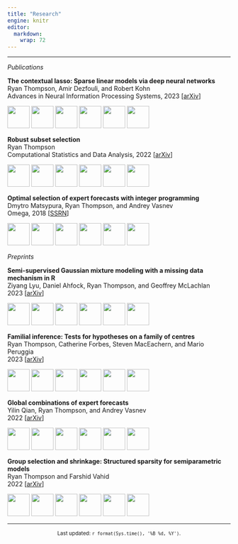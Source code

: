 ```yaml
---
title: "Research"
engine: knitr
editor: 
  markdown: 
    wrap: 72
---
```


------------------------------------------------------------------------

*Publications*

::: grid
::: g-col-7
**The contextual lasso: Sparse linear models via deep neural networks**\
Ryan Thompson, Amir Dezfouli, and Robert Kohn\
Advances in Neural Information Processing Systems, 2023 \[[arXiv](https://arxiv.org/abs/2302.00878)\]
:::

::: g-col-4
![](resources/contextual-01.png){width="50px"}
![](resources/contextual-02.png){width="50px"}
![](resources/contextual-03.png){width="50px"}
![](resources/contextual-04.png){width="50px"}
![](resources/contextual-05.png){width="50px"}
![](resources/contextual-06.png){width="50px"}
:::
:::

::: grid
::: g-col-7
**Robust subset selection**\
Ryan Thompson\
Computational Statistics and Data Analysis, 2022
\[[arXiv](https://arxiv.org/abs/2005.08217)\]
:::

::: g-col-4
![](resources/robust-01.png){width="50px"}
![](resources/robust-02.png){width="50px"}
![](resources/robust-03.png){width="50px"}
![](resources/robust-04.png){width="50px"}
![](resources/robust-05.png){width="50px"}
![](resources/robust-06.png){width="50px"}
:::
:::

::: grid
::: g-col-7
**Optimal selection of expert forecasts with integer programming**\
Dmytro Matsypura, Ryan Thompson, and Andrey Vasnev\
Omega, 2018
\[[SSRN](https://papers.ssrn.com/sol3/papers.cfm?abstract_id=2894083)\]
:::

::: g-col-4
![](resources/optimal-01.png){width="50px"}
![](resources/optimal-02.png){width="50px"}
![](resources/optimal-03.png){width="50px"}
![](resources/optimal-04.png){width="50px"}
![](resources/optimal-05.png){width="50px"}
![](resources/optimal-06.png){width="50px"}
:::
:::

*Preprints*

::: grid
::: g-col-7
**Semi-supervised Gaussian mixture modeling with a missing data mechanism in R**\
Ziyang Lyu, Daniel Ahfock, Ryan Thompson, and Geoffrey McLachlan\
2023 \[[arXiv](https://arxiv.org/abs/2302.13206)\]
:::

::: g-col-4
![](resources/semi-supervised-01.png){width="50px"}
![](resources/semi-supervised-02.png){width="50px"}
![](resources/semi-supervised-03.png){width="50px"}
![](resources/semi-supervised-04.png){width="50px"}
![](resources/semi-supervised-05.png){width="50px"}
![](resources/semi-supervised-06.png){width="50px"}
:::
:::

::: grid
::: g-col-7
**Familial inference: Tests for hypotheses on a family of centres**\
Ryan Thompson, Catherine Forbes, Steven MacEachern, and Mario Peruggia\
2023 \[[arXiv](https://arxiv.org/abs/2202.12540)\]
:::

::: g-col-4
![](resources/familial-01.png){width="50px"}
![](resources/familial-02.png){width="50px"}
![](resources/familial-03.png){width="50px"}
![](resources/familial-04.png){width="50px"}
![](resources/familial-05.png){width="50px"}
![](resources/familial-06.png){width="50px"}
:::
:::

::: grid
::: g-col-7
**Global combinations of expert forecasts**\
Yilin Qian, Ryan Thompson, and Andrey Vasnev\
2022 \[[arXiv](https://arxiv.org/abs/2207.07318)\]
:::

::: g-col-4
![](resources/global-01.png){width="50px"}
![](resources/global-02.png){width="50px"}
![](resources/global-03.png){width="50px"}
![](resources/global-04.png){width="50px"}
![](resources/global-05.png){width="50px"}
![](resources/global-06.png){width="50px"}
:::
:::

::: grid
::: g-col-7
**Group selection and shrinkage: Structured sparsity for semiparametric
models**\
Ryan Thompson and Farshid Vahid\
2022 \[[arXiv](https://arxiv.org/abs/2105.12081)\]
:::

::: g-col-4
![](resources/group-01.png){width="50px"}
![](resources/group-02.png){width="50px"}
![](resources/group-03.png){width="50px"}
![](resources/group-04.png){width="50px"}
![](resources/group-05.png){width="50px"}
![](resources/group-06.png){width="50px"}
:::
:::

------------------------------------------------------------------------

<center><small>Last updated: `r format(Sys.time(), '%B %d, %Y')`.</small></center>
